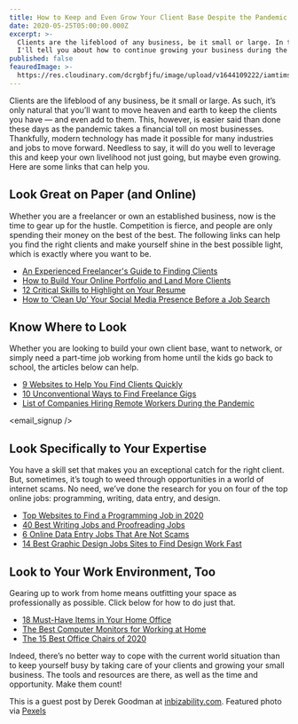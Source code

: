 ```yaml
---
title: How to Keep and Even Grow Your Client Base Despite the Pandemic
date: 2020-05-25T05:00:00.000Z
excerpt: >-
  Clients are the lifeblood of any business, be it small or large. In this post,
  I'll tell you about how to continue growing your business during the pandemic.
published: false
feauredImage: >-
  https://res.cloudinary.com/dcrgbfjfu/image/upload/v1644109222/iamtimsmith/keep-and-grow-client-base-during-pandemic_uuf9us.jpg
---
```


Clients are the lifeblood of any business, be it small or large. As such, it’s only natural that you’ll want to move heaven and earth to keep the clients you have — and even add to them. This, however, is easier said than done these days as the pandemic takes a financial toll on most businesses. Thankfully, modern technology has made it possible for many industries and jobs to move forward. Needless to say, it will do you well to leverage this and keep your own livelihood not just going, but maybe even growing. Here are some links that can help you.

## Look Great on Paper (and Online)

Whether you are a freelancer or own an established business, now is the time to gear up for the hustle. Competition is fierce, and people are only spending their money on the best of the best. The following links can help you find the right clients and make yourself shine in the best possible light, which is exactly where you want to be.

* [An Experienced Freelancer's Guide to Finding Clients](https://lifehacker.com/an-experienced-freelancers-guide-to-finding-clients-1610357303)
* [How to Build Your Online Portfolio and Land More Clients](https://www.pagecloud.com/blog/how-to-build-your-online-portfolio)
* [12 Critical Skills to Highlight on Your Resume](https://skillcrush.com/blog/remote-resume/)
* [How to ‘Clean Up’ Your Social Media Presence Before a Job Search](https://www.theladders.com/career-advice/how-to-clean-up-your-social-media-presence-before-a-job-search)

## Know Where to Look

Whether you are looking to build your own client base, want to network, or simply need a part-time job working from home until the kids go back to school, the articles below can help.

* [9 Websites to Help You Find Clients Quickly](https://www.businessinsider.com/websites-to-find-remote-work-freelance-jobs-quickly)
* [10 Unconventional Ways to Find Freelance Gigs](https://medium.com/@chloerbrooks/10-unconventional-ways-to-find-freelance-gigs-5b6d71c28456)
* [List of Companies Hiring Remote Workers During the Pandemic](https://www.cnbc.com/2020/04/06/18-companies-hiring-remote-workers-amid-the-coronavirus-pandemic.html)

<email_signup />

## Look Specifically to Your Expertise

You have a skill set that makes you an exceptional catch for the right client. But, sometimes, it’s tough to weed through opportunities in a world of internet scams. No need, we’ve done the research for you on four of the top online jobs: programming, writing, data entry, and design.

* [Top Websites to Find a Programming Job in 2020](https://dev.to/fredmaiaarantes/top-websites-to-find-a-remote-programming-job-in-2020-4b54)
* [40 Best Writing Jobs and Proofreading Jobs](https://www.adamenfroy.com/freelance-writing-jobs)
* [6 Online Data Entry Jobs That Are Not Scams](https://crowdworknews.com/online-data-entry-jobs/)
* [14 Best Graphic Design Jobs Sites to Find Design Work Fast](https://www.sidehustlenation.com/remote-graphic-design-jobs/)

## Look to Your Work Environment, Too

Gearing up to work from home means outfitting your space as professionally as possible. Click below for how to do just that.

* [18 Must-Have Items in Your Home Office](https://www.developgoodhabits.com/home-office-setup/)
* [The Best Computer Monitors for Working at Home](https://watchdogreviews.com/best-computer-monitors/)
* [The 15 Best Office Chairs of 2020](https://gearpatrol.com/2020/01/29/best-office-chairs/)

Indeed, there’s no better way to cope with the current world situation than to keep yourself busy by taking care of your clients and growing your small business. The tools and resources are there, as well as the time and opportunity. Make them count!

This is a guest post by Derek Goodman at [inbizability.com](https://www.inbizability.com/). Featured photo via [Pexels](https://www.pexels.com/photo/shallow-focus-photo-of-woman-using-smartphone-3803219/)
